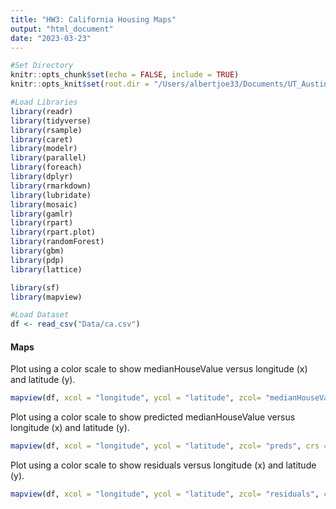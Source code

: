 ```yaml
---
title: "HW3: California Housing Maps"
output: "html_document"
date: "2023-03-23"
---
```


```r

#Set Directory
knitr::opts_chunk$set(echo = FALSE, include = TRUE)
knitr::opts_knit$set(root.dir = "/Users/albertjoe33/Documents/UT_Austin/Stat_Learning/ECO395M/homework/")

#Load Libraries
library(readr)
library(tidyverse)
library(rsample)
library(caret)
library(modelr)
library(parallel)
library(foreach)
library(dplyr)
library(rmarkdown)
library(lubridate)
library(mosaic)
library(gamlr)
library(rpart)
library(rpart.plot)
library(randomForest)
library(gbm)
library(pdp)
library(lattice)

library(sf)
library(mapview)

#Load Dataset
df <- read_csv("Data/ca.csv")
```


#### Maps

Plot using a color scale to show medianHouseValue versus longitude (x) and latitude (y).

```r
mapview(df, xcol = "longitude", ycol = "latitude", zcol= "medianHouseValue", crs = 4269, grid = FALSE)
```


Plot using a color scale to show predicted medianHouseValue versus longitude (x) and latitude (y).

```r
mapview(df, xcol = "longitude", ycol = "latitude", zcol= "preds", crs = 4269, grid = FALSE)
```

Plot using a color scale to show residuals versus longitude (x) and latitude (y).

```r
mapview(df, xcol = "longitude", ycol = "latitude", zcol= "residuals", crs = 4269, grid = FALSE)
```













